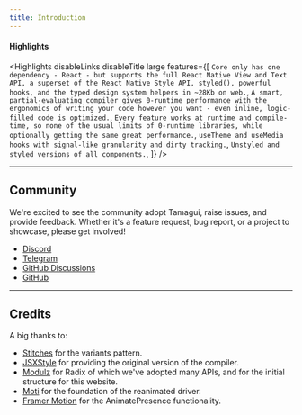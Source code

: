 ```yaml
---
title: Introduction
---
```


<DocsIntro />

<GetStarted />

#### Highlights

<Highlights
  disableLinks
  disableTitle
  large
  features={[
    `Core only has one dependency - React - but supports the full React Native View and Text API, a superset of the React Native Style API, styled(), powerful hooks, and the typed design system helpers in ~28Kb on web.`,
    `A smart, partial-evaluating compiler gives 0-runtime performance with the ergonomics of writing your code however you want - even inline, logic-filled code is optimized.`,
    `Every feature works at runtime and compile-time, so none of the usual limits of 0-runtime libraries, while optionally getting the same great performance.`,
    `useTheme and useMedia hooks with signal-like granularity and dirty tracking.`,
    `Unstyled and styled versions of all components.`,
  ]}
/>

---

## Community

We're excited to see the community adopt Tamagui, raise issues, and provide
feedback. Whether it's a feature request, bug report, or a project to showcase,
please get involved!

- [Discord](https://discord.gg/xdJNttaFrZ)
- [Telegram](https://t.me/+s6l6LL0v5BIxMWJk)
- [GitHub Discussions](https://github.com/tamagui/tamagui/discussions)
- [GitHub](https://github.com/tamagui/tamagui)

---

## Credits

A big thanks to:

- [Stitches](https://stitches.dev) for the variants pattern.
- [JSXStyle](https://github.com/jsxstyle/jsxstyle) for providing the original
  version of the compiler.
- [Modulz](https://github.com/modulz) for Radix of which we've adopted many APIs, and for the initial structure for this website.
- [Moti](https://moti.fyi) for the foundation of the reanimated driver.
- [Framer Motion](https://github.com/framer/motion) for the AnimatePresence
  functionality.
